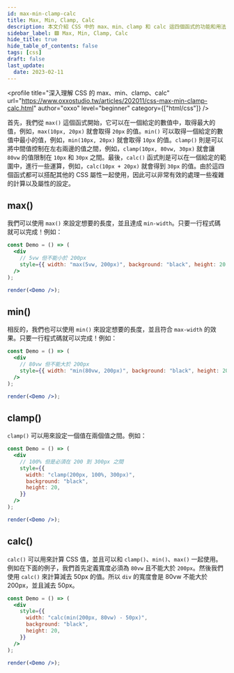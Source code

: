 ```yaml
---
id: max-min-clamp-calc
title: Max, Min, Clamp, Calc
description: 本文介紹 CSS 中的 max、min、clamp 和 calc 這四個函式的功能和用法，還有它們在 CSS 中的運用。
sidebar_label: 🟩 Max, Min, Clamp, Calc
hide_title: true
hide_table_of_contents: false
tags: [css]
draft: false
last_update:
  date: 2023-02-11
---
```


<profile
  title="深入理解 CSS 的 max、min、clamp、calc"
  url="https://www.oxxostudio.tw/articles/202011/css-max-min-clamp-calc.html"
  author="oxxo"
  level="beginner"
  category={["html/css"]}
/>

首先，我們從 `max()` 這個函式開始，它可以在一個給定的數值中，取得最大的值，例如，`max(10px, 20px)` 就會取得 `20px` 的值。`min()` 可以取得一個給定的數值中最小的值，例如，`min(10px, 20px)` 就會取得 `10px` 的值。`clamp()` 則是可以將中間值控制在左右兩邊的值之間，例如，`clamp(10px, 80vw, 30px)` 就會讓 `80vw` 的值限制在 `10px` 和 `30px` 之間。最後，`calc()` 函式則是可以在一個給定的範圍中，進行一些運算，例如，`calc(10px + 20px)` 就會得到 `30px` 的值。由於這四個函式都可以搭配其他的 CSS 屬性一起使用，因此可以非常有效的處理一些複雜的計算以及屬性的設定。

## max()

我們可以使用 `max()` 來設定想要的長度，並且達成 `min-width`。只要一行程式碼就可以完成！例如：

```jsx live noInline
const Demo = () => (
  <div
    // 5vw 但不能小於 200px
    style={{ width: "max(5vw, 200px)", background: "black", height: 20 }}
  />
);

render(<Demo />);
```

## min()

相反的，我們也可以使用 `min()` 來設定想要的長度，並且符合 `max-width` 的效果。只要一行程式碼就可以完成！例如：

```jsx live noInline
const Demo = () => (
  <div
    // 80vw 但不能大於 200px
    style={{ width: "min(80vw, 200px)", background: "black", height: 20 }}
  />
);

render(<Demo />);
```

## clamp()

`clamp()` 可以用來設定一個值在兩個值之間。例如：

```jsx live noInline
const Demo = () => (
  <div
    // 100% 但是必須在 200 到 300px 之間
    style={{
      width: "clamp(200px, 100%, 300px)",
      background: "black",
      height: 20,
    }}
  />
);

render(<Demo />);
```

## calc()

`calc()` 可以用來計算 CSS 值，並且可以和 `clamp()`、`min()`、`max()` 一起使用。例如在下面的例子，我們首先定義寬度必須為 `80vw` 且不能大於 `200px`。然後我們使用 `calc()` 來計算減去 50px 的值。所以 `div` 的寬度會是 80vw 不能大於 200px，並且減去 50px。

```jsx live noInline
const Demo = () => (
  <div
    style={{
      width: "calc(min(200px, 80vw) - 50px)",
      background: "black",
      height: 20,
    }}
  />
);

render(<Demo />);
```
